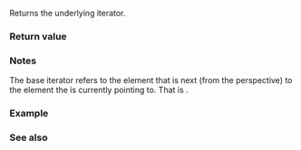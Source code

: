 {{cpp/iterator/reverse_iterator/title|base}}
{{cpp/iterator/reverse_iterator/navbar}}
{{ddcla|constexpr=c++17|
iterator_type base() const;
}}

Returns the underlying iterator.

===Return value===
{{box|{{rlpst|/#current}}}}

===Notes===
The base iterator refers to the element that is next (from the {{tt|iterator_type}} perspective) to the element the {{tt|reverse_iterator}} is currently pointing to. That is {{c|1=&amp;*(this-&gt;base() - 1) == &amp;*(*this)}}.

===Example===
{{example
|code=
#include &lt;iostream&gt;
#include &lt;iterator&gt;
#include &lt;vector&gt;

int main()
{
    std::vector&lt;int&gt; v = {0, 1, 2, 3, 4, 5};
    
    using RevIt = std::reverse_iterator&lt;std::vector&lt;int&gt;::iterator&gt;;
    
    const auto it = v.begin() + 3;
    RevIt r_it{it};
    
    std::cout &lt;&lt; "*it == " &lt;&lt; *it &lt;&lt; '\n'
              &lt;&lt; "*r_it == " &lt;&lt; *r_it &lt;&lt; '\n'
              &lt;&lt; "*r_it.base() == " &lt;&lt; *r_it.base() &lt;&lt; '\n'
              &lt;&lt; "*(r_it.base() - 1) == " &lt;&lt; *(r_it.base() - 1) &lt;&lt; '\n';
    
    RevIt r_end{v.begin()};
    RevIt r_begin{v.end()};
    
    for (auto it = r_end.base(); it != r_begin.base(); ++it)
        std::cout &lt;&lt; *it &lt;&lt; ' ';
    std::cout &lt;&lt; '\n';
    
    for (auto it = r_begin; it != r_end; ++it)
        std::cout &lt;&lt; *it &lt;&lt; ' ';
    std::cout &lt;&lt; '\n';
}
|output=
*it == 3
*r_it == 2
*r_it.base() == 3
*(r_it.base() - 1) == 2
0 1 2 3 4 5
5 4 3 2 1 0
}}

===See also===
{{dsc begin}}
{{dsc inc|cpp/iterator/adaptor/dsc operator*|reverse_iterator}}
{{dsc end}}

{{langlinks|de|es|fr|it|ja|pt|ru|zh}}